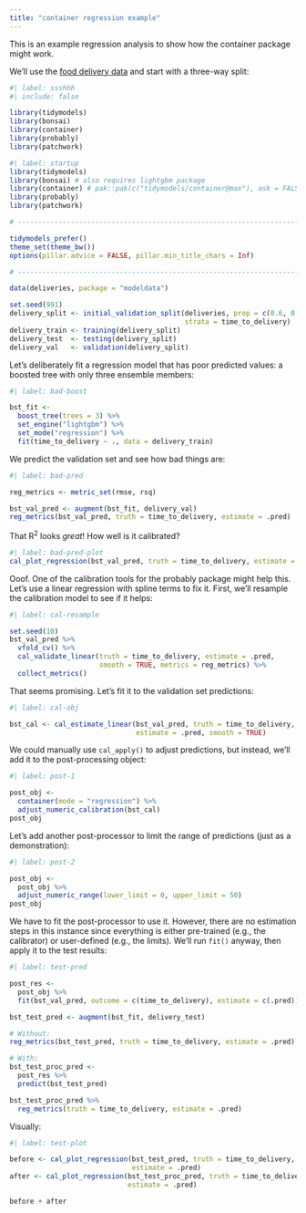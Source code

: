 ```yaml
---
title: "container regression example"
---
```


This is an example regression analysis to show how the container package might work. 

We'll use the [food delivery data](https://aml4td.org/chapters/whole-game.html) and start with a three-way split:

```r
#| label: ssshhh
#| include: false

library(tidymodels)
library(bonsai) 
library(container)
library(probably)
library(patchwork)
```
```r
#| label: startup
library(tidymodels)
library(bonsai) # also requires lightgbm package
library(container) # pak::pak(c("tidymodels/container@max"), ask = FALSE)
library(probably)
library(patchwork)

# ------------------------------------------------------------------------------

tidymodels_prefer()
theme_set(theme_bw())
options(pillar.advice = FALSE, pillar.min_title_chars = Inf)

# ------------------------------------------------------------------------------

data(deliveries, package = "modeldata")

set.seed(991)
delivery_split <- initial_validation_split(deliveries, prop = c(0.6, 0.2), 
                                           strata = time_to_delivery)
delivery_train <- training(delivery_split)
delivery_test  <- testing(delivery_split)
delivery_val   <- validation(delivery_split)
```

Let's deliberately fit a regression model that has poor predicted values: a boosted tree with only three ensemble members: 

```r
#| label: bad-boost

bst_fit <-
  boost_tree(trees = 3) %>%
  set_engine("lightgbm") %>%
  set_mode("regression") %>%
  fit(time_to_delivery ~ ., data = delivery_train)
```

We predict the validation set and see how bad things are:

```r
#| label: bad-pred

reg_metrics <- metric_set(rmse, rsq)

bst_val_pred <- augment(bst_fit, delivery_val)
reg_metrics(bst_val_pred, truth = time_to_delivery, estimate = .pred)
```

That R<sup>2</sup> looks _great_! How well is it calibrated? 

```r
#| label: bad-pred-plot
cal_plot_regression(bst_val_pred, truth = time_to_delivery, estimate = .pred)
```


Ooof. One of the calibration tools for the probably package might help this. Let's use a linear regression with spline terms to fix it. First, we'll resample the calibration model to see if it helps:

```r
#| label: cal-resample

set.seed(10)
bst_val_pred %>%
  vfold_cv() %>%
  cal_validate_linear(truth = time_to_delivery, estimate = .pred, 
                      smooth = TRUE, metrics = reg_metrics) %>%
  collect_metrics()
```

That seems promising. Let's fit it to the validation set predictions:

```r
#| label: cal-obj

bst_cal <- cal_estimate_linear(bst_val_pred, truth = time_to_delivery, 
                               estimate = .pred, smooth = TRUE)
```

We could manually use `cal_apply()` to adjust predictions, but instead, we'll add it to the post-processing object:

```r
#| label: post-1

post_obj <-
  container(mode = "regression") %>%
  adjust_numeric_calibration(bst_cal) 
post_obj
```

Let's add another post-processor to limit the range of predictions (just as a demonstration):

```r
#| label: post-2

post_obj <-
  post_obj %>%
  adjust_numeric_range(lower_limit = 0, upper_limit = 50)
post_obj
```

We have to fit the post-processor to use it. However, there are no estimation steps in this instance since everything is either pre-trained (e.g., the calibrator) or user-defined (e.g., the limits). We'll run `fit()` anyway, then apply it to the test results:

```r
#| label: test-pred

post_res <- 
  post_obj %>% 
  fit(bst_val_pred, outcome = c(time_to_delivery), estimate = c(.pred))

bst_test_pred <- augment(bst_fit, delivery_test)

# Without: 
reg_metrics(bst_test_pred, truth = time_to_delivery, estimate = .pred)

# With: 
bst_test_proc_pred <- 
  post_res %>% 
  predict(bst_test_pred)

bst_test_proc_pred %>% 
  reg_metrics(truth = time_to_delivery, estimate = .pred)
```

Visually:

```r
#| label: test-plot

before <- cal_plot_regression(bst_test_pred, truth = time_to_delivery, 
                              estimate = .pred)
after <- cal_plot_regression(bst_test_proc_pred, truth = time_to_delivery, 
                             estimate = .pred)

before + after
```
